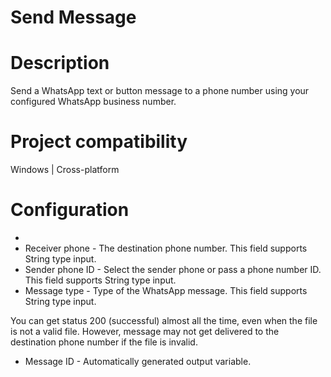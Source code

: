 ﻿# Send Message

# Description

Send a WhatsApp text or button message to a phone number using your configured
                WhatsApp business number.

# Project compatibility

Windows | Cross-platform

# Configuration

* 
* Receiver phone - The destination phone number. This field supports String type input.
* Sender phone ID - Select the sender phone or pass a phone number ID. This field supports String type input.
* Message type - Type of the WhatsApp message. This field supports String type input.

You can get status 200 (successful) almost all the time,
                even when the file is not a valid file. However, message may not get delivered to
                the destination phone number if the file is invalid.





* Message ID - Automatically generated output variable.
